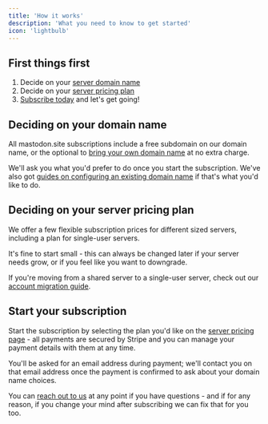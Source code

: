 ```yaml
---
title: 'How it works'
description: 'What you need to know to get started'
icon: 'lightbulb'
---
```


## First things first

1. Decide on your [server domain name](#deciding-on-your-domain-name)
2. Decide on your [server pricing plan](#deciding-on-your-server-pricing-plan)
3. [Subscribe today](#start-your-subscription) and let's get going!

## Deciding on your domain name

All mastodon.site subscriptions include a free subdomain on our domain name, or the optional to [bring your own domain name](/managed-server/domain-name) at no extra charge.

We'll ask you what you'd prefer to do once you start the subscription. We've also got [guides on configuring an existing domain name](https://mastodon.site/support/help-mastodon-dns-domain-names) if that's what you'd like to do.

## Deciding on your server pricing plan

We offer a few flexible subscription prices for different sized servers, including a plan for single-user servers.

It's fine to start small - this can always be changed later if your server needs grow, or if you feel like you want to downgrade.

<Info>If you're moving from a shared server to a single-user server, check out our [account migration guide](/learn/get-your-own-mastodon-server).</Info>

## Start your subscription

Start the subscription by selecting the plan you'd like on the [server pricing page](/mastodon-servers) - all payments are secured by Stripe and you can manage your payment details with them at any time.

You'll be asked for an email address during payment; we'll contact you on that email address once the payment is confirmed to ask about your domain name choices.

<Tip>You can [reach out to us](/support/overview) at any point if you have questions - and if for any reason, if you change your mind after subscribing we can fix that for you too.</Tip>
